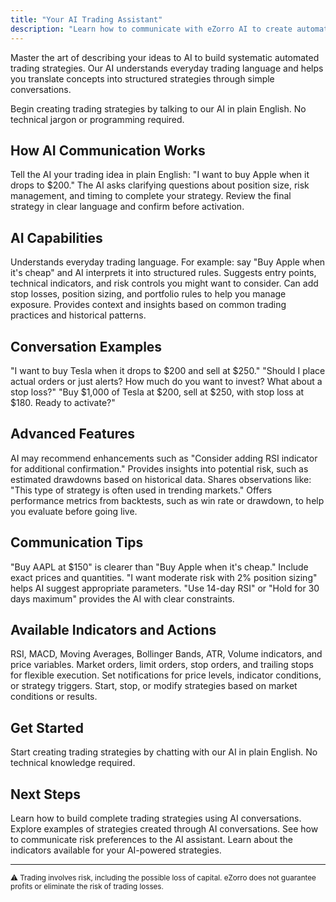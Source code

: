 ```yaml
---
title: "Your AI Trading Assistant"
description: "Learn how to communicate with eZorro AI to create automated trading strategies using natural language. No technical knowledge required."
---
```


Master the art of describing your ideas to AI to build systematic automated trading strategies. Our AI understands everyday trading language and helps you translate concepts into structured strategies through simple conversations.

<Card title="Start Chatting with AI" icon="rocket" href="https://platform.ezorro.app">
  Begin creating trading strategies by talking to our AI in plain English. No technical jargon or programming required.
</Card>

## How AI Communication Works

<Steps>
  <Step title="Describe Your Idea">
    Tell the AI your trading idea in plain English: "I want to buy Apple when it drops to $200."
  </Step>

  <Step title="AI Asks Questions">
    The AI asks clarifying questions about position size, risk management, and timing to complete your strategy.
  </Step>

  <Step title="Confirm Your Strategy">
    Review the final strategy in clear language and confirm before activation.
  </Step>
</Steps>

## AI Capabilities

<CardGroup cols={2}>
  <Card title="Natural Language" icon="comments">
    Understands everyday trading language. For example: say "Buy Apple when it's cheap" and AI interprets it into structured rules.
  </Card>

  <Card title="Strategy Refinement" icon="brain">
    Suggests entry points, technical indicators, and risk controls you might want to consider.
  </Card>

  <Card title="Risk Management Support" icon="shield">
    Can add stop losses, position sizing, and portfolio rules to help you manage exposure.
  </Card>

  <Card title="Market Context" icon="chart-line">
    Provides context and insights based on common trading practices and historical patterns.
  </Card>
</CardGroup>

## Conversation Examples

<Steps>
  <Step title="Simple Request">
    "I want to buy Tesla when it drops to $200 and sell at $250."
  </Step>

  <Step title="AI Clarifies">
    "Should I place actual orders or just alerts? How much do you want to invest? What about a stop loss?"
  </Step>

  <Step title="Final Strategy">
    "Buy $1,000 of Tesla at $200, sell at $250, with stop loss at $180. Ready to activate?"
  </Step>
</Steps>

## Advanced Features

<CardGroup cols={2}>
  <Card title="Strategy Suggestions" icon="lightbulb">
    AI may recommend enhancements such as "Consider adding RSI indicator for additional confirmation."
  </Card>

  <Card title="Risk Analysis" icon="shield">
    Provides insights into potential risk, such as estimated drawdowns based on historical data.
  </Card>

  <Card title="Market Awareness" icon="chart-line">
    Shares observations like: "This type of strategy is often used in trending markets."
  </Card>

  <Card title="Backtest Results" icon="target">
    Offers performance metrics from backtests, such as win rate or drawdown, to help you evaluate before going live.
  </Card>
</CardGroup>

## Communication Tips

<Steps>
  <Step title="Be Specific">
    "Buy AAPL at $150" is clearer than "Buy Apple when it's cheap." Include exact prices and quantities.
  </Step>

  <Step title="Mention Risk Tolerance">
    "I want moderate risk with 2% position sizing" helps AI suggest appropriate parameters.
  </Step>

  <Step title="Include Timeframes">
    "Use 14-day RSI" or "Hold for 30 days maximum" provides the AI with clear constraints.
  </Step>
</Steps>

## Available Indicators and Actions

<CardGroup cols={2}>
  <Card title="Technical Indicators" icon="chart-line">
    RSI, MACD, Moving Averages, Bollinger Bands, ATR, Volume indicators, and price variables.
  </Card>

  <Card title="Order Types" icon="shopping-cart">
    Market orders, limit orders, stop orders, and trailing stops for flexible execution.
  </Card>

  <Card title="Alert System" icon="bell">
    Set notifications for price levels, indicator conditions, or strategy triggers.
  </Card>

  <Card title="Strategy Control" icon="settings">
    Start, stop, or modify strategies based on market conditions or results.
  </Card>
</CardGroup>

## Get Started

<Card title="Talk to AI Assistant" icon="rocket" href="https://platform.ezorro.app">
  Start creating trading strategies by chatting with our AI in plain English. No technical knowledge required.
</Card>

## Next Steps

<CardGroup cols={2}>
  <Card title="Strategy Construction" icon="hammer" href="/technical/strategy-construction">
    Learn how to build complete trading strategies using AI conversations.
  </Card>

  <Card title="Beginner Strategies" icon="graduation-cap" href="/trading-strategies/beginner-strategies">
    Explore examples of strategies created through AI conversations.
  </Card>

  <Card title="Risk Management" icon="shield" href="/trading-strategies/risk-management">
    See how to communicate risk preferences to the AI assistant.
  </Card>

  <Card title="Technical Indicators" icon="chart-line" href="/technical/indicators">
    Learn about the indicators available for your AI-powered strategies.
  </Card>
</CardGroup>

---

<sub>⚠️ Trading involves risk, including the possible loss of capital. eZorro does not guarantee profits or eliminate the risk of trading losses.</sub>